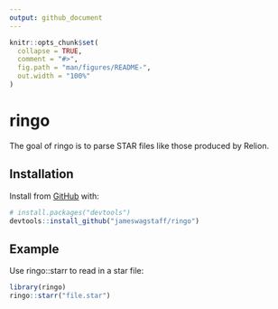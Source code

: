 ```yaml
---
output: github_document
---
```


<!-- README.md is generated from README.Rmd. Please edit that file -->

```r
knitr::opts_chunk$set(
  collapse = TRUE,
  comment = "#>",
  fig.path = "man/figures/README-",
  out.width = "100%"
)
```
# ringo

<!-- badges: start -->
<!-- badges: end -->

The goal of ringo is to parse STAR files like those produced by Relion.

## Installation

Install from [GitHub](https://github.com/) with:

``` r
# install.packages("devtools")
devtools::install_github("jameswagstaff/ringo")
```
## Example

Use ringo::starr to read in a star file:

``` r
library(ringo)
ringo::starr("file.star")
```
